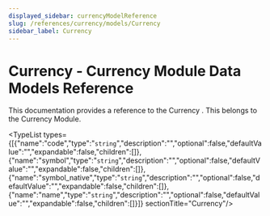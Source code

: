 ```yaml
---
displayed_sidebar: currencyModelReference
slug: /references/currency/models/Currency
sidebar_label: Currency
---
```



# Currency - Currency Module Data Models Reference

This documentation provides a reference to the Currency . This belongs to the Currency Module.

<TypeList types={[{"name":"code","type":"`string`","description":"","optional":false,"defaultValue":"","expandable":false,"children":[]},{"name":"symbol","type":"`string`","description":"","optional":false,"defaultValue":"","expandable":false,"children":[]},{"name":"symbol_native","type":"`string`","description":"","optional":false,"defaultValue":"","expandable":false,"children":[]},{"name":"name","type":"`string`","description":"","optional":false,"defaultValue":"","expandable":false,"children":[]}]}  sectionTitle="Currency"/>
